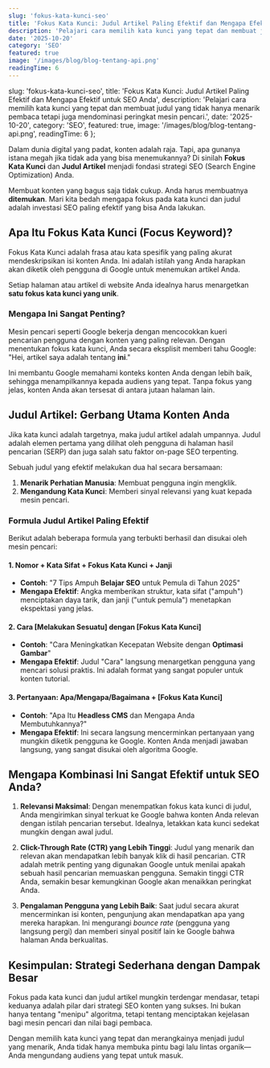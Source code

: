 ```yaml
---
slug: 'fokus-kata-kunci-seo'
title: 'Fokus Kata Kunci: Judul Artikel Paling Efektif dan Mengapa Efektif untuk SEO Anda'
description: 'Pelajari cara memilih kata kunci yang tepat dan membuat judul yang tidak hanya menarik pembaca tetapi juga mendominasi peringkat mesin pencari.'
date: '2025-10-20'
category: 'SEO'
featured: true
image: '/images/blog/blog-tentang-api.png'
readingTime: 6
---
```


  slug: 'fokus-kata-kunci-seo',
  title: 'Fokus Kata Kunci: Judul Artikel Paling Efektif dan Mengapa Efektif untuk SEO Anda',
  description: 'Pelajari cara memilih kata kunci yang tepat dan membuat judul yang tidak hanya menarik pembaca tetapi juga mendominasi peringkat mesin pencari.',
  date: '2025-10-20',
  category: 'SEO',
  featured: true,
  image: '/images/blog/blog-tentang-api.png',
  readingTime: 6
};

Dalam dunia digital yang padat, konten adalah raja. Tapi, apa gunanya istana megah jika tidak ada yang bisa menemukannya? Di sinilah **Fokus Kata Kunci** dan **Judul Artikel** menjadi fondasi strategi SEO (Search Engine Optimization) Anda.

Membuat konten yang bagus saja tidak cukup. Anda harus membuatnya **ditemukan**. Mari kita bedah mengapa fokus pada kata kunci dan judul adalah investasi SEO paling efektif yang bisa Anda lakukan.

## Apa Itu Fokus Kata Kunci (Focus Keyword)?

Fokus Kata Kunci adalah frasa atau kata spesifik yang paling akurat mendeskripsikan isi konten Anda. Ini adalah istilah yang Anda harapkan akan diketik oleh pengguna di Google untuk menemukan artikel Anda.

Setiap halaman atau artikel di website Anda idealnya harus menargetkan **satu fokus kata kunci yang unik**.

### Mengapa Ini Sangat Penting?
Mesin pencari seperti Google bekerja dengan mencocokkan kueri pencarian pengguna dengan konten yang paling relevan. Dengan menentukan fokus kata kunci, Anda secara eksplisit memberi tahu Google: "Hei, artikel saya adalah tentang **ini**."

Ini membantu Google memahami konteks konten Anda dengan lebih baik, sehingga menampilkannya kepada audiens yang tepat. Tanpa fokus yang jelas, konten Anda akan tersesat di antara jutaan halaman lain.

## Judul Artikel: Gerbang Utama Konten Anda

Jika kata kunci adalah targetnya, maka judul artikel adalah umpannya. Judul adalah elemen pertama yang dilihat oleh pengguna di halaman hasil pencarian (SERP) dan juga salah satu faktor on-page SEO terpenting.

Sebuah judul yang efektif melakukan dua hal secara bersamaan:
1.  **Menarik Perhatian Manusia**: Membuat pengguna ingin mengklik.
2.  **Mengandung Kata Kunci**: Memberi sinyal relevansi yang kuat kepada mesin pencari.

### Formula Judul Artikel Paling Efektif

Berikut adalah beberapa formula yang terbukti berhasil dan disukai oleh mesin pencari:

#### 1. **Nomor + Kata Sifat + Fokus Kata Kunci + Janji**
*   **Contoh**: "7 Tips Ampuh **Belajar SEO** untuk Pemula di Tahun 2025"
*   **Mengapa Efektif**: Angka memberikan struktur, kata sifat ("ampuh") menciptakan daya tarik, dan janji ("untuk pemula") menetapkan ekspektasi yang jelas.

#### 2. **Cara [Melakukan Sesuatu] dengan [Fokus Kata Kunci]**
*   **Contoh**: "Cara Meningkatkan Kecepatan Website dengan **Optimasi Gambar**"
*   **Mengapa Efektif**: Judul "Cara" langsung menargetkan pengguna yang mencari solusi praktis. Ini adalah format yang sangat populer untuk konten tutorial.

#### 3. **Pertanyaan: Apa/Mengapa/Bagaimana + [Fokus Kata Kunci]**
*   **Contoh**: "Apa Itu **Headless CMS** dan Mengapa Anda Membutuhkannya?"
*   **Mengapa Efektif**: Ini secara langsung mencerminkan pertanyaan yang mungkin diketik pengguna ke Google. Konten Anda menjadi jawaban langsung, yang sangat disukai oleh algoritma Google.

## Mengapa Kombinasi Ini Sangat Efektif untuk SEO Anda?

1.  **Relevansi Maksimal**: Dengan menempatkan fokus kata kunci di judul, Anda mengirimkan sinyal terkuat ke Google bahwa konten Anda relevan dengan istilah pencarian tersebut. Idealnya, letakkan kata kunci sedekat mungkin dengan awal judul.

2.  **Click-Through Rate (CTR) yang Lebih Tinggi**: Judul yang menarik dan relevan akan mendapatkan lebih banyak klik di hasil pencarian. CTR adalah metrik penting yang digunakan Google untuk menilai apakah sebuah hasil pencarian memuaskan pengguna. Semakin tinggi CTR Anda, semakin besar kemungkinan Google akan menaikkan peringkat Anda.

3.  **Pengalaman Pengguna yang Lebih Baik**: Saat judul secara akurat mencerminkan isi konten, pengunjung akan mendapatkan apa yang mereka harapkan. Ini mengurangi *bounce rate* (pengguna yang langsung pergi) dan memberi sinyal positif lain ke Google bahwa halaman Anda berkualitas.

## Kesimpulan: Strategi Sederhana dengan Dampak Besar

Fokus pada kata kunci dan judul artikel mungkin terdengar mendasar, tetapi keduanya adalah pilar dari strategi SEO konten yang sukses. Ini bukan hanya tentang "menipu" algoritma, tetapi tentang menciptakan kejelasan bagi mesin pencari dan nilai bagi pembaca.

Dengan memilih kata kunci yang tepat dan merangkainya menjadi judul yang menarik, Anda tidak hanya membuka pintu bagi lalu lintas organik—Anda mengundang audiens yang tepat untuk masuk.
